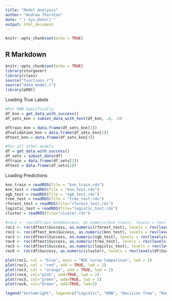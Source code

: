 ```yaml
---
title: "Model Analysis"
author: "Andrew Thornton"
date: "`r Sys.Date()`"
output: html_document
---
```


```r
knitr::opts_chunk$set(echo = TRUE)
```

## R Markdown

```r
knitr::opts_chunk$set(echo = TRUE)
library(stargazer)
library(class)
source("functions.r")
source("data_model.r")
library(pROC)
```
Loading True Labels
```r
#For KNN Specifically
df_knn = get_data_with_success()
df_sets_knn = subset_data_with_test(df_knn, .6, .5)

dftrain_knn = data.frame(df_sets_knn[1])
dfvalidation_knn = data.frame(df_sets_knn[2])
dftest_knn = data.frame(df_sets_knn[3])

#For all other models
df = get_data_with_success()
df_sets = subset_data(df)
dftrain = data.frame(df_sets[1])
dftest = data.frame(df_sets[2])
```

Loading Predictions
``` r
knn_train = readRDS(file = "knn_train.rds")
knn_test = readRDS(file = "knn_test.rds")
xgb_test = readRDS(file = "xgb_test.rds")
tree_test = readRDS(file = "tree_test.rds")
rforest_test = readRDS(file="rforest_test.rds")
logistic_test = readRDS(file="logistic_test.rds")
cluster = readRDS(file="cluster.rds")
```

``` r
#roc1 <- roc(dftrain_knn$Success, as.numeric(knn_train), levels = rev(levels(dftrain_knn$Success)))
roc1 <- roc(dftest$Success, as.numeric(rforest_test), levels = rev(levels(dftest$Success)))
roc2 <- roc(dftest_knn$Success, as.numeric(knn_test), levels = rev(levels(dftest_knn$Success)))
roc3 <- roc(dftest$Success, as.numeric(xgb_test), levels = rev(levels(dftest$Success)))
roc4 <- roc(dftest$Success, as.numeric(tree_test), levels = rev(levels(dftest$Success)))
roc5 <- roc(dftest$Success, as.numeric(logistic_test), levels = rev(levels(dftest$Success)))
roc6 <- roc(df$Success, as.numeric(cluster), levels = rev(levels(df$Success)))

plot(roc1, col = "blue", main = "ROC Curve Comparison", lwd = 2)
plot(roc2, col = "red", add = TRUE, lwd = 2)
plot(roc3, col = "orange", add = TRUE, lwd = 2)
plot(roc4, col="pink", add=TRUE, lwd = 2)
plot(roc5, col="green", add=TRUE, lwd = 2)
plot(roc6, col="brown", add=TRUE, lwd=2)

legend("bottomright", legend=c("Logistic", "KNN", "Decision Tree", "Random Forest", "XGB", "K-Means Clustering" ), col=c("green", "red", "pink", "blue", "orange", "brown"), lwd=2)
```
